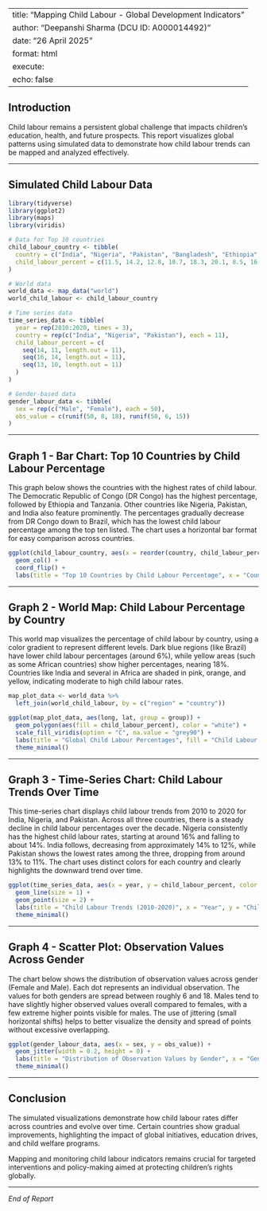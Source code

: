 
---
title: "Mapping Child Labour - Global Development Indicators"
author: "Deepanshi Sharma (DCU ID: A000014492)"
date: "26 April 2025"
format: html
execute:
  echo: false
---

## Introduction

Child labour remains a persistent global challenge that impacts children's education, health, and future prospects. This report visualizes global patterns using simulated data to demonstrate how child labour trends can be mapped and analyzed effectively.

---

## Simulated Child Labour Data

```{r}
library(tidyverse)
library(ggplot2)
library(maps)
library(viridis)

# Data for Top 10 countries
child_labour_country <- tibble(
  country = c("India", "Nigeria", "Pakistan", "Bangladesh", "Ethiopia", "DR Congo", "Indonesia", "Tanzania", "Egypt", "Brazil"),
  child_labour_percent = c(11.5, 14.2, 12.8, 10.7, 18.3, 20.1, 8.5, 16.7, 7.9, 5.6)
)

# World data
world_data <- map_data("world")
world_child_labour <- child_labour_country

# Time series data
time_series_data <- tibble(
  year = rep(2010:2020, times = 3),
  country = rep(c("India", "Nigeria", "Pakistan"), each = 11),
  child_labour_percent = c(
    seq(14, 11, length.out = 11),
    seq(16, 14, length.out = 11),
    seq(13, 10, length.out = 11)
  )
)

# Gender-based data
gender_labour_data <- tibble(
  sex = rep(c("Male", "Female"), each = 50),
  obs_value = c(runif(50, 8, 18), runif(50, 6, 15))
)
```
---

## Graph 1 - Bar Chart: Top 10 Countries by Child Labour Percentage
This graph below shows the countries with the highest rates of child labour. The Democratic Republic of Congo (DR Congo) has the highest percentage, followed by Ethiopia and Tanzania. Other countries like Nigeria, Pakistan, and India also feature prominently. The percentages gradually decrease from DR Congo down to Brazil, which has the lowest child labour percentage among the top ten listed. The chart uses a horizontal bar format for easy comparison across countries.

```{r}
ggplot(child_labour_country, aes(x = reorder(country, child_labour_percent), y = child_labour_percent)) +
  geom_col() +
  coord_flip() +
  labs(title = "Top 10 Countries by Child Labour Percentage", x = "Country", y = "Child Labour (%)")
```
---

## Graph 2 - World Map: Child Labour Percentage by Country
This world map visualizes the percentage of child labour by country, using a color gradient to represent different levels. Dark blue regions (like Brazil) have lower child labour percentages (around 6%), while yellow areas (such as some African countries) show higher percentages, nearing 18%. Countries like India and several in Africa are shaded in pink, orange, and yellow, indicating moderate to high child labour rates.

```{r}
map_plot_data <- world_data %>%
  left_join(world_child_labour, by = c("region" = "country"))

ggplot(map_plot_data, aes(long, lat, group = group)) +
  geom_polygon(aes(fill = child_labour_percent), color = "white") +
  scale_fill_viridis(option = "C", na.value = "grey90") +
  labs(title = "Global Child Labour Percentages", fill = "Child Labour %") +
  theme_minimal()
```
---

## Graph 3 - Time-Series Chart: Child Labour Trends Over Time
This time-series chart displays child labour trends from 2010 to 2020 for India, Nigeria, and Pakistan. Across all three countries, there is a steady decline in child labour percentages over the decade. Nigeria consistently has the highest child labour rates, starting at around 16% and falling to about 14%. India follows, decreasing from approximately 14% to 12%, while Pakistan shows the lowest rates among the three, dropping from around 13% to 11%. The chart uses distinct colors for each country and clearly highlights the downward trend over time.

```{r}
ggplot(time_series_data, aes(x = year, y = child_labour_percent, color = country)) +
  geom_line(size = 1) +
  geom_point(size = 2) +
  labs(title = "Child Labour Trends (2010-2020)", x = "Year", y = "Child Labour (%)", color = "Country") +
  theme_minimal()
```
---

## Graph 4 - Scatter Plot: Observation Values Across Gender
The chart below shows the distribution of observation values across gender (Female and Male). Each dot represents an individual observation. The values for both genders are spread between roughly 6 and 18. Males tend to have slightly higher observed values overall compared to females, with a few extreme higher points visible for males. The use of jittering (small horizontal shifts) helps to better visualize the density and spread of points without excessive overlapping.

```{r}
ggplot(gender_labour_data, aes(x = sex, y = obs_value)) +
  geom_jitter(width = 0.2, height = 0) +
  labs(title = "Distribution of Observation Values by Gender", x = "Gender", y = "Observed Value") +
  theme_minimal()
```
---

## Conclusion

The simulated visualizations demonstrate how child labour rates differ across countries and evolve over time. Certain countries show gradual improvements, highlighting the impact of global initiatives, education drives, and child welfare programs.

Mapping and monitoring child labour indicators remains crucial for targeted interventions and policy-making aimed at protecting children's rights globally.

---

*End of Report*
